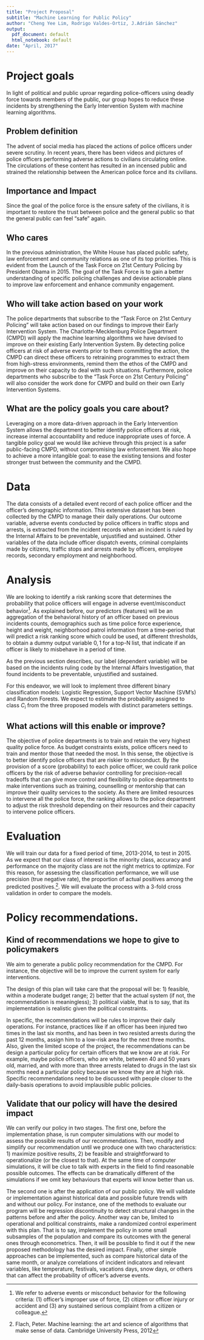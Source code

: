 ---
title: "Project Proposal"
subtitle: "Machine Learning for Public Policy"
author: "Cheng Yee Lim, Rodrigo Valdes-Ortiz, J.Adrián Sánchez"
output:
  pdf_document: default
  html_notebook: default
date: "April, 2017"
---

# Project goals
In light of political and public uproar regarding police-officers using deadly force towards members of the public, our group hopes to reduce these incidents by strengthening the Early Intervention System with machine learning algorithms. 

## Problem definition
The advent of social media has placed the actions of police officers under severe scrutiny. In recent years, there has been videos and pictures of police officers performing adverse actions to civilians circulating online. The circulations of these content has resulted in an incensed public and strained the relationship between the American police force and its civilians.  

## Importance and Impact
Since the goal of the police force is the ensure safety of the civilians, it is important to restore the trust between police and the general public so that the general public can feel "safe" again. 

## Who cares
In the previous administration, the White House has placed public safety, law enforcement and community relations as one of its top priorities. This is evident from the Launch of the Task Force on 21st Century Policing by President Obama in 2015. The goal of the Task Force is to gain a better understanding of specific policing challenges and devise actionable plans to improve law enforcement and enhance community engagement. 

## Who will take action based on your work
The police departments that subscribe to the "Task Force on 21st Century Policing" will take action based on our findings to improve their Early Intervention System. The Charlotte-Mecklenburg Police Department (CMPD) will apply the machine learning algorithms we have devised to improve on their existing Early Intervention System. By detecting police officers at risk of adverse events prior to them committing the action, the CMPD can direct these officers to retraining programmes to extract them from high-stress environments, remind them the ethos of the CMPD and improve on their capacity to deal with such situations. Furthermore, police departments who subscribe to the "Task Force on 21st Century Policing" will also consider the work done for CMPD and build on their own Early Intervention Systems. 

## What are the policy goals you care about?
Leveraging on a more data-driven approach in the Early Intervention System allows the department to better identify police officers at risk, increase internal accountability and reduce inappropriate uses of force. A tangible policy goal we would like achieve through this project is a safer public-facing CMPD, without compromising law enforcement. We also hope to achieve a more intangible goal: to ease the existing tensions and foster stronger trust between the community and the CMPD. 

# Data
The data consists of a detailed event record of each police officer and the officer's demographic information. This extensive dataset has been collected by the CMPD to manage their daily operations. Our outcome variable, adverse events conducted by police officers in traffic stops and arrests, is extracted from the incident records when an incident is ruled by the Internal Affairs to be preventable, unjustified and sustained. Other variables of the data include officer dispatch events, criminal complaints made by citizens, traffic stops and arrests made by officers, employee records, secondary employment and neighborhood. 

# Analysis
We are looking to identify a risk ranking score that determines the probability that police officers will engage in adverse event/misconduct behavior^[We refer to adverse events or misconduct behavior for the following criteria: (1) officer's improper use of force, (2) citizen or officer injury or accident and (3) any sustained serious complaint from a citizen or colleague.]. As explained before, our predictors (features) will be an aggregation of the behavioral history of an officer based on previous incidents counts, demographics such as time police force experience, height and weight, neighborhood patrol information from a time-period that will predict a risk ranking score which could be used, at different thresholds, to obtain a dummy output variable ${0,1}$ for a top-N list, that indicate if an officer is likely to misbehave in a period of time. 

As the previous section describes, our label (dependent variable) will be based on the incidents ruling code by the Internal Affairs Investigation, that found incidents to be preventable, unjustified and sustained. 

For this endeavor, we will look to implement three different binary classification models: Logistic Regression, Support Vector Machine (SVM's) and Random Forests. We expect to estimate the probability assigned to class $C_i$ from the three proposed models with distinct parameters settings. 

## What actions will this enable or improve?
The objective of police departments is to train and retain the very highest quality police force. As budget constraints exists, police officers need to train and mentor those that needed the most. In this sense, the objective is to better identify police officers that are riskier to misconduct. By the provision of a score (probability) to each police officer, we could rank police officers by the risk of adverse behavior controlling for precision-recall tradeoffs that can give more control and flexibility to police departments to make interventions such as training, counselling or mentorship that can improve their quality services to the society.
As there are limited resources to intervene all the police force, the ranking allows to the police department to adjust the risk threshold depending on their resources and their capacity to intervene police officers.

# Evaluation
We will train our data for a fixed period of time, 2013-2014, to test in 2015. As we expect that our class of interest is the minority class, accuracy and performance on the majority class are not the right metrics to optimize. For this reason, for assessing the classification performance, we will use precision (true negative rate), the proportion of actual positives among the predicted positives.^[Flach, Peter. Machine learning: the art and science of algorithms that make sense of data. Cambridge University Press, 2012]. We will evaluate the process with a 3-fold cross validation in order to compare the models.

# Policy recommendations.

## Kind of recommendations we hope to give to policymakers
We aim to generate a public policy recommendation for the CMPD. For instance, the objective will be to improve the current system for early interventions. 

The design of this plan will take care that the proposal will be: 1) feasible, within a moderate budget range; 2) better that the actual system (if not, the recommendation is meaningless); 3) political viable, that is to say, that its implementation is realistic given the political constraints.

In specific, the recommendations will be rules to improve their daily operations. For instance, practices like if an officer has been injured two times in the last six months, and has been in two resisted arrests during the past 12 months, assign him to a low-risk area for the next three months. Also, given the limited scope of the project, the recommendations can be design a particular policy for certain officers that we know are at risk. For example, maybe police officers, who are white, between 40 and 50 years old, married, and with more than three arrests related to drugs in the last six months need a particular policy because we know they are at high risk. Specific recommendations need to be discussed with people closer to the daily-basis operations to avoid implausible public policies.

## Validate that our policy will have the desired impact

We can verify our policy in two stages. The first one, before the implementation phase, is run computer simulations with our model to assess the possible results of our recommendations. Then, modify and simplify our recommendation until we produce one with two characteristics: 1) maximize positive results, 2) be feasible and straightforward to operationalize (or the closest to that). At the same time of computer simulations, it will be clue to talk with experts in the field to find reasonable possible outcomes. The effects can be dramatically different of the simulations if we omit key behaviours that experts will know better than us.

The second one is after the application of our public policy. We will validate or implementation against historical data and possible future trends with and without our policy. For instance, one of the methods to evaluate our program will be regression discontinuity to detect structural changes in the patterns before and after the policy. Another way can be, limited to operational and political constraints, make a randomized control experiment with this plan. That is to say, implement the policy in some small subsamples of the population and compare its outcomes with the general ones through econometrics. Then, it will be possible to find it out if the new proposed methodology has the desired impact. Finally, other simple approaches can be implemented, such as compare historical data of the same month, or analyze correlations of incident indicators and relevant variables, like temperature, festivals, vacations days, snow days, or others that can affect the probability of officer's adverse events.